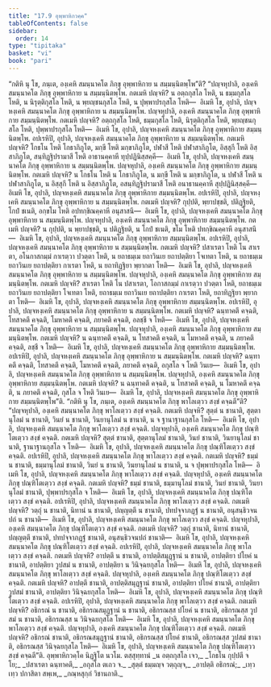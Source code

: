 ```yaml
---
title: "17.9 อุพฺพาหิกวคฺค"
tableOfContents: false
sidebar:
  order: 14
type: "tipitaka"
basket: "vi"
book: "pari"
---
```



<DynamicBreadcrumb />

<Division number="455" book="pari">

<Paragraph number="2107" book="pari">
“กติหิ นุ โข, ภนฺเต, องฺเคหิ สมนฺนาคโต ภิกฺขุ อุพฺพาหิกาย น สมฺมนฺนิตพฺโพ”ติ?
</Paragraph>

<Paragraph number="2108" book="pari">
“ปญฺจหุปาลิ, องฺเคหิ สมนฺนาคโต ภิกฺขุ อุพฺพาหิกาย น สมฺมนฺนิตพฺโพ. กตเมหิ ปญฺจหิ? น อตฺถกุสโล โหติ, น ธมฺมกุสโล โหติ, น นิรุตฺติกุสโล โหติ, น พฺยญฺชนกุสโล โหติ, น ปุพฺพาปรกุสโล โหติ—  อิเมหิ โข, อุปาลิ, ปญฺจหงฺเคหิ สมนฺนาคโต ภิกฺขุ อุพฺพาหิกาย น สมฺมนฺนิตพฺโพ. ปญฺจหุปาลิ, องฺเคหิ สมนฺนาคโต ภิกฺขุ อุพฺพาหิกาย สมฺมนฺนิตพฺโพ. กตเมหิ ปญฺจหิ? อตฺถกุสโล โหติ, ธมฺมกุสโล โหติ, นิรุตฺติกุสโล โหติ, พฺยญฺชนกุสโล โหติ, ปุพฺพาปรกุสโล โหติ—  อิเมหิ โข, อุปาลิ, ปญฺจหงฺเคหิ สมนฺนาคโต ภิกฺขุ อุพฺพาหิกาย สมฺมนฺนิตพฺโพ.
</Paragraph>

<Paragraph number="2109" book="pari">
อปเรหิปิ, อุปาลิ, ปญฺจหงฺเคหิ สมนฺนาคโต ภิกฺขุ อุพฺพาหิกาย น สมฺมนฺนิตพฺโพ. กตเมหิ ปญฺจหิ? โกธโน โหติ โกธาภิภูโต, มกฺขี โหติ มกฺขาภิภูโต, ปฬาสี โหติ ปฬาสาภิภูโต, อิสฺสุกี โหติ อิสฺสาภิภูโต, สนฺทิฏฺฐิปรามาสี โหติ อาธานคฺคาหี ทุปฺปฏินิสฺสคฺคี—  อิเมหิ โข, อุปาลิ, ปญฺจหงฺเคหิ สมนฺนาคโต ภิกฺขุ อุพฺพาหิกาย น สมฺมนฺนิตพฺโพ. ปญฺจหุปาลิ, องฺเคหิ สมนฺนาคโต ภิกฺขุ อุพฺพาหิกาย สมฺมนฺนิตพฺโพ. กตเมหิ ปญฺจหิ? น โกธโน โหติ น โกธาภิภูโต, น มกฺขี โหติ น มกฺขาภิภูโต, น ปฬาสี โหติ น ปฬาสาภิภูโต, น อิสฺสุกี โหติ น อิสฺสาภิภูโต, อสนฺทิฏฺฐิปรามาสี โหติ อนาธานคฺคาหี สุปฺปฏินิสฺสคฺคี—  อิเมหิ โข, อุปาลิ, ปญฺจหงฺเคหิ สมนฺนาคโต ภิกฺขุ อุพฺพาหิกาย สมฺมนฺนิตพฺโพ.
</Paragraph>

<Paragraph number="2110" book="pari">
อปเรหิปิ, อุปาลิ, ปญฺจหงฺเคหิ สมนฺนาคโต ภิกฺขุ อุพฺพาหิกาย น สมฺมนฺนิตพฺโพ. กตเมหิ ปญฺจหิ? กุปฺปติ, พฺยาปชฺชติ, ปติฏฺฐิยติ, โกปํ ชเนติ, อกฺขโม โหติ อปทกฺขิณคฺคาหี อนุสาสนึ—  อิเมหิ โข, อุปาลิ, ปญฺจหงฺเคหิ สมนฺนาคโต ภิกฺขุ อุพฺพาหิกาย น สมฺมนฺนิตพฺโพ. ปญฺจหุปาลิ, องฺเคหิ สมนฺนาคโต ภิกฺขุ อุพฺพาหิกาย สมฺมนฺนิตพฺโพ. กตเมหิ ปญฺจหิ? น กุปฺปติ, น พฺยาปชฺชติ, น ปติฏฺฐิยติ, น โกปํ ชเนติ, ขโม โหติ ปทกฺขิณคฺคาหี อนุสาสนึ—  อิเมหิ โข, อุปาลิ, ปญฺจหงฺเคหิ สมนฺนาคโต ภิกฺขุ อุพฺพาหิกาย สมฺมนฺนิตพฺโพ.
</Paragraph>

<Paragraph number="2111" book="pari">
อปเรหิปิ, อุปาลิ, ปญฺจหงฺเคหิ สมนฺนาคโต ภิกฺขุ อุพฺพาหิกาย น สมฺมนฺนิตพฺโพ. กตเมหิ ปญฺจหิ? ปสาเรตา โหติ โน สาเรตา, อโนกาสกมฺมํ กาเรตฺวา ปวตฺตา โหติ, น ยถาธมฺเม ยถาวินเย ยถาปตฺติยา โจเทตา โหติ, น ยถาธมฺเม ยถาวินเย ยถาปตฺติยา กาเรตา โหติ, น ยถาทิฏฺฐิยา พฺยากตา โหติ—  อิเมหิ โข, อุปาลิ, ปญฺจหงฺเคหิ สมนฺนาคโต ภิกฺขุ อุพฺพาหิกาย น สมฺมนฺนิตพฺโพ. ปญฺจหุปาลิ, องฺเคหิ สมนฺนาคโต ภิกฺขุ อุพฺพาหิกาย สมฺมนฺนิตพฺโพ. กตเมหิ ปญฺจหิ? สาเรตา โหติ โน ปสาเรตา, โอกาสกมฺมํ กาเรตฺวา ปวตฺตา โหติ, ยถาธมฺเม ยถาวินเย ยถาปตฺติยา โจเทตา โหติ, ยถาธมฺเม ยถาวินเย ยถาปตฺติยา กาเรตา โหติ, ยถาทิฏฺฐิยา พฺยากตา โหติ—  อิเมหิ โข, อุปาลิ, ปญฺจหงฺเคหิ สมนฺนาคโต ภิกฺขุ อุพฺพาหิกาย สมฺมนฺนิตพฺโพ.
</Paragraph>

<Paragraph number="2112" book="pari">
อปเรหิปิ, อุปาลิ, ปญฺจหงฺเคหิ สมนฺนาคโต ภิกฺขุ อุพฺพาหิกาย น สมฺมนฺนิตพฺโพ. กตเมหิ ปญฺจหิ? ฉนฺทาคตึ คจฺฉติ, โทสาคตึ คจฺฉติ, โมหาคตึ คจฺฉติ, ภยาคตึ คจฺฉติ, อลชฺชี จ โหติ—  อิเมหิ โข, อุปาลิ, ปญฺจหงฺเคหิ สมนฺนาคโต ภิกฺขุ อุพฺพาหิกาย น สมฺมนฺนิตพฺโพ. ปญฺจหุปาลิ, องฺเคหิ สมนฺนาคโต ภิกฺขุ อุพฺพาหิกาย สมฺมนฺนิตพฺโพ. กตเมหิ ปญฺจหิ? น ฉนฺทาคตึ คจฺฉติ, น โทสาคตึ คจฺฉติ, น โมหาคตึ คจฺฉติ, น ภยาคตึ คจฺฉติ, ลชฺชี จ โหติ—  อิเมหิ โข, อุปาลิ, ปญฺจหงฺเคหิ สมนฺนาคโต ภิกฺขุ อุพฺพาหิกาย สมฺมนฺนิตพฺโพ.
</Paragraph>

<Paragraph number="2113" book="pari">
อปเรหิปิ, อุปาลิ, ปญฺจหงฺเคหิ สมนฺนาคโต ภิกฺขุ อุพฺพาหิกาย น สมฺมนฺนิตพฺโพ. กตเมหิ ปญฺจหิ? ฉนฺทาคตึ คจฺฉติ, โทสาคตึ คจฺฉติ, โมหาคตึ คจฺฉติ, ภยาคตึ คจฺฉติ, อกุสโล จ โหติ วินเย—  อิเมหิ โข, อุปาลิ, ปญฺจหงฺเคหิ สมนฺนาคโต ภิกฺขุ อุพฺพาหิกาย น สมฺมนฺนิตพฺโพ. ปญฺจหุปาลิ, องฺเคหิ สมนฺนาคโต ภิกฺขุ อุพฺพาหิกาย สมฺมนฺนิตพฺโพ. กตเมหิ ปญฺจหิ? น ฉนฺทาคตึ คจฺฉติ, น โทสาคตึ คจฺฉติ, น โมหาคตึ คจฺฉติ, น ภยาคตึ คจฺฉติ, กุสโล จ โหติ วินเย—  อิเมหิ โข, อุปาลิ, ปญฺจหงฺเคหิ สมนฺนาคโต ภิกฺขุ อุพฺพาหิกาย สมฺมนฺนิตพฺโพ”ติ.
</Paragraph>

</Division>
<Division number="456" book="pari">

<Paragraph number="2114" book="pari">
“กติหิ นุ โข, ภนฺเต, องฺเคหิ สมนฺนาคโต ภิกฺขุ พาโลเตฺวว สงฺขํ คจฺฉตี”ติ?
</Paragraph>

<Paragraph number="2115" book="pari">
“ปญฺจหุปาลิ, องฺเคหิ สมนฺนาคโต ภิกฺขุ พาโลเตฺวว สงฺขํ คจฺฉติ. กตเมหิ ปญฺจหิ? สุตฺตํ น ชานาติ, สุตฺตานุโลมํ น ชานาติ, วินยํ น ชานาติ, วินยานุโลมํ น ชานาติ, น จ ฐานาฐานกุสโล โหติ—  อิเมหิ โข, อุปาลิ, ปญฺจหงฺเคหิ สมนฺนาคโต ภิกฺขุ พาโลเตฺวว สงฺขํ คจฺฉติ. ปญฺจหุปาลิ, องฺเคหิ สมนฺนาคโต ภิกฺขุ ปณฺฑิโตเตฺวว สงฺขํ คจฺฉติ. กตเมหิ ปญฺจหิ? สุตฺตํ ชานาติ, สุตฺตานุโลมํ ชานาติ, วินยํ ชานาติ, วินยานุโลมํ ชานาติ, ฐานาฐานกุสโล จ โหติ—  อิเมหิ โข, อุปาลิ, ปญฺจหงฺเคหิ สมนฺนาคโต ภิกฺขุ ปณฺฑิโตเตฺวว สงฺขํ คจฺฉติ.
</Paragraph>

<Paragraph number="2116" book="pari">
อปเรหิปิ, อุปาลิ, ปญฺจหงฺเคหิ สมนฺนาคโต ภิกฺขุ พาโลเตฺวว สงฺขํ คจฺฉติ. กตเมหิ ปญฺจหิ? ธมฺมํ น ชานาติ, ธมฺมานุโลมํ ชานาติ, วินยํ น ชานาติ, วินยานุโลมํ น ชานาติ, น จ ปุพฺพาปรกุสโล โหติ—  อิเมหิ โข, อุปาลิ, ปญฺจหงฺเคหิ สมนฺนาคโต ภิกฺขุ พาโลเตฺวว สงฺขํ คจฺฉติ. ปญฺจหุปาลิ, องฺเคหิ สมนฺนาคโต ภิกฺขุ ปณฺฑิโตเตฺวว สงฺขํ คจฺฉติ. กตเมหิ ปญฺจหิ? ธมฺมํ ชานาติ, ธมฺมานุโลมํ ชานาติ, วินยํ ชานาติ, วินยานุโลมํ ชานาติ, ปุพฺพาปรกุสโล จ โหติ—  อิเมหิ โข, อุปาลิ, ปญฺจหงฺเคหิ สมนฺนาคโต ภิกฺขุ ปณฺฑิโตเตฺวว สงฺขํ คจฺฉติ.
</Paragraph>

<Paragraph number="2117" book="pari">
อปเรหิปิ, อุปาลิ, ปญฺจหงฺเคหิ สมนฺนาคโต ภิกฺขุ พาโลเตฺวว สงฺขํ คจฺฉติ. กตเมหิ ปญฺจหิ? วตฺถุํ น ชานาติ, นิทานํ น ชานาติ, ปญฺญตฺตึ น ชานาติ, ปทปจฺจาภฏฺฐํ น ชานาติ, อนุสนฺธิวจนปถํ น ชานาติ—  อิเมหิ โข, อุปาลิ, ปญฺจหงฺเคหิ สมนฺนาคโต ภิกฺขุ พาโลเตฺวว สงฺขํ คจฺฉติ. ปญฺจหุปาลิ, องฺเคหิ สมนฺนาคโต ภิกฺขุ ปณฺฑิโตเตฺวว สงฺขํ คจฺฉติ. กตเมหิ ปญฺจหิ? วตฺถุํ ชานาติ, นิทานํ ชานาติ, ปญฺญตฺตึ ชานาติ, ปทปจฺจาภฏฺฐํ ชานาติ, อนุสนฺธิวจนปถํ ชานาติ—  อิเมหิ โข, อุปาลิ, ปญฺจหงฺเคหิ สมนฺนาคโต ภิกฺขุ ปณฺฑิโตเตฺวว สงฺขํ คจฺฉติ.
</Paragraph>

<Paragraph number="2118" book="pari">
อปเรหิปิ, อุปาลิ, ปญฺจหงฺเคหิ สมนฺนาคโต ภิกฺขุ พาโลเตฺวว สงฺขํ คจฺฉติ. กตเมหิ ปญฺจหิ? อาปตฺตึ น ชานาติ, อาปตฺติสมุฏฺฐานํ น ชานาติ, อาปตฺติยา ปโยคํ น ชานาติ, อาปตฺติยา วูปสมํ น ชานาติ, อาปตฺติยา น วินิจฺฉยกุสโล โหติ—  อิเมหิ โข, อุปาลิ, ปญฺจหงฺเคหิ สมนฺนาคโต ภิกฺขุ พาโลเตฺวว สงฺขํ คจฺฉติ. ปญฺจหุปาลิ, องฺเคหิ สมนฺนาคโต ภิกฺขุ ปณฺฑิโตเตฺวว สงฺขํ คจฺฉติ. กตเมหิ ปญฺจหิ? อาปตฺตึ ชานาติ, อาปตฺติสมุฏฺฐานํ ชานาติ, อาปตฺติยา ปโยคํ ชานาติ, อาปตฺติยา วูปสมํ ชานาติ, อาปตฺติยา วินิจฺฉยกุสโล โหติ—  อิเมหิ โข, อุปาลิ, ปญฺจหงฺเคหิ สมนฺนาคโต ภิกฺขุ ปณฺฑิโตเตฺวว สงฺขํ คจฺฉติ.
</Paragraph>

<Paragraph number="2119" book="pari">
อปเรหิปิ, อุปาลิ, ปญฺจหงฺเคหิ สมนฺนาคโต ภิกฺขุ พาโลเตฺวว สงฺขํ คจฺฉติ. กตเมหิ ปญฺจหิ? อธิกรณํ น ชานาติ, อธิกรณสมุฏฺฐานํ น ชานาติ, อธิกรณสฺส ปโยคํ น ชานาติ, อธิกรณสฺส วูปสมํ น ชานาติ, อธิกรณสฺส น วินิจฺฉยกุสโล โหติ—  อิเมหิ โข, อุปาลิ, ปญฺจหงฺเคหิ สมนฺนาคโต ภิกฺขุ พาโลเตฺวว สงฺขํ คจฺฉติ. ปญฺจหุปาลิ, องฺเคหิ สมนฺนาคโต ภิกฺขุ ปณฺฑิโตเตฺวว สงฺขํ คจฺฉติ. กตเมหิ ปญฺจหิ? อธิกรณํ ชานาติ, อธิกรณสมุฏฺฐานํ ชานาติ, อธิกรณสฺส ปโยคํ ชานาติ, อธิกรณสฺส วูปสมํ ชานาติ, อธิกรณสฺส วินิจฺฉยกุสโล โหติ—  อิเมหิ โข, อุปาลิ, ปญฺจหงฺเคหิ สมนฺนาคโต ภิกฺขุ ปณฺฑิโตเตฺวว สงฺขํ คจฺฉตี”ติ.

</Paragraph>
</Division>

<Paragraph number="2120" type="center" book="pari">
อุพฺพาหิกวคฺโค นิฏฺฐิโต นวโม.



</Paragraph>

<Paragraph number="2121" type="center" book="pari">
ตสฺสุทฺทานํ


</Paragraph>

<Paragraph number="2122" type="verses" book="pari">
_น อตฺถกุสโล เจว,_  
_โกธโน กุปฺปตี จ โย;_  
_ปสาเรตา ฉนฺทาคตึ,_  
_อกุสโล ตเถว จ._  

</Paragraph>

<Paragraph number="2123" type="verses" book="pari">
_สุตฺตํ ธมฺมญฺจ วตฺถุญฺจ,_  
_อาปตฺติ อธิกรณํ;_  
_เทฺว เทฺว ปกาสิตา สพฺเพ,_  
_กณฺหสุกฺกํ วิชานถาติ._
</Paragraph>